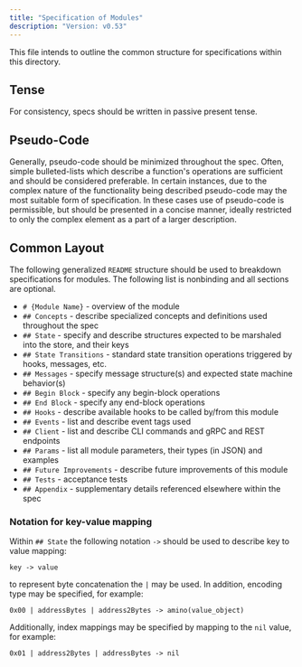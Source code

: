 ```yaml
---
title: "Specification of Modules"
description: "Version: v0.53"
---
```


This file intends to outline the common structure for specifications within this directory.

## Tense[​](#tense "Direct link to Tense")

For consistency, specs should be written in passive present tense.

## Pseudo-Code[​](#pseudo-code "Direct link to Pseudo-Code")

Generally, pseudo-code should be minimized throughout the spec. Often, simple bulleted-lists which describe a function's operations are sufficient and should be considered preferable. In certain instances, due to the complex nature of the functionality being described pseudo-code may the most suitable form of specification. In these cases use of pseudo-code is permissible, but should be presented in a concise manner, ideally restricted to only the complex element as a part of a larger description.

## Common Layout[​](#common-layout "Direct link to Common Layout")

The following generalized `README` structure should be used to breakdown specifications for modules. The following list is nonbinding and all sections are optional.

* `# {Module Name}` - overview of the module
* `## Concepts` - describe specialized concepts and definitions used throughout the spec
* `## State` - specify and describe structures expected to be marshaled into the store, and their keys
* `## State Transitions` - standard state transition operations triggered by hooks, messages, etc.
* `## Messages` - specify message structure(s) and expected state machine behavior(s)
* `## Begin Block` - specify any begin-block operations
* `## End Block` - specify any end-block operations
* `## Hooks` - describe available hooks to be called by/from this module
* `## Events` - list and describe event tags used
* `## Client` - list and describe CLI commands and gRPC and REST endpoints
* `## Params` - list all module parameters, their types (in JSON) and examples
* `## Future Improvements` - describe future improvements of this module
* `## Tests` - acceptance tests
* `## Appendix` - supplementary details referenced elsewhere within the spec

### Notation for key-value mapping[​](#notation-for-key-value-mapping "Direct link to Notation for key-value mapping")

Within `## State` the following notation `->` should be used to describe key to value mapping:

```
key -> value
```

to represent byte concatenation the `|` may be used. In addition, encoding type may be specified, for example:

```
0x00 | addressBytes | address2Bytes -> amino(value_object)
```

Additionally, index mappings may be specified by mapping to the `nil` value, for example:

```
0x01 | address2Bytes | addressBytes -> nil
```
